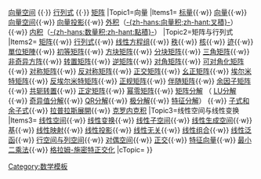 {{ScienceNavigation
|Name=线性代数
|Label =<math>\mathbf{A} = \begin{bmatrix}
1 & 2 \\
3 & 4 \end{bmatrix}</math>
|KeyItems = {{nowrap begin}}[[矢量|向量]]{{·}}[[向量空间]] {{·}} [[行列式]] {{·}} [[矩阵]]{{nowrap end}}
|Topic1=向量
|Items1={{nowrap begin}}<!--
-->[[标量 (数学)|标量]]{{·w}}<!--o
-->[[向量]]{{·w}}<!--
-->[[向量空间]]{{·w}}<!--
-->[[向量投影]]{{·w}}<!--
-->[[外积]]（[[向量积|-{zh-hans:向量积;zh-hant:叉積}-]]）{{·w}}<!--
-->[[内积]]（[[数量积|-{zh-hans:数量积;zh-hant:點積}-]]）<!--
-->{{nowrap end}}
|Topic2=矩阵与行列式
|Items2={{nowrap begin}}<!--
-->[[矩阵]]{{·w}}<!--
-->[[行列式]]{{·w}}<!--
-->[[线性方程组]]{{·w}}<!--
-->[[秩 (线性代数)|秩]]{{·w}}<!--
-->[[核 (矩阵)|核]]{{·w}}<!--
-->[[迹]]{{·w}}<!--
-->[[單位矩陣]]{{·w}}<!--
-->[[初等矩阵]]{{·w}}<!--
-->[[方块矩阵]]{{·w}}<!--
-->[[分块矩阵]]{{·w}}<!--
-->[[三角矩阵]]{{·w}}<!--
-->[[非奇异方阵]]{{·w}}<!--
-->[[转置矩阵]]{{·w}}<!--
-->[[逆矩阵]]{{·w}}<!--
-->[[對角矩陣|对角矩阵]]{{·w}}<!--
-->[[可对角化矩阵]]{{·w}}<!--
-->[[对称矩阵]]{{·w}}<!--
-->[[反对称矩阵]]{{·w}}<!--
-->[[正交矩阵]]{{·w}}<!--
-->[[幺正矩阵]]{{·w}}<!--
-->[[埃尔米特矩阵]]{{·w}}<!--
-->[[反埃尔米特矩阵]]{{·w}}<!--
-->[[正规矩阵]]{{·w}}<!--
-->[[伴随矩阵]]{{·w}}<!--
-->[[余因子矩阵]]{{·w}}<!--
-->[[共轭转置]]{{·w}}<!--
-->[[正定矩阵]]{{·w}}<!--
-->[[幂零矩阵]]{{·w}}<!--
-->[[矩阵分解]] （<!--
-->[[LU分解]]{{·w}}<!--
-->[[奇异值分解]]{{·w}}<!--
-->[[QR分解]]{{·w}}<!--
-->[[极分解]]{{·w}}<!--
-->[[特征分解]]） {{·w}}<!--
-->[[子式和余子式]]{{·w}}<!--
-->[[拉普拉斯展開]]{{·w}}<!--
-->[[克罗内克积]]<!--
-->{{nowrap end}} 
|Topic3=线性空间与线性变换
|Items3={{nowrap begin}}<!--
-->[[线性空间]]{{·w}}<!--
-->[[线性变换]]{{·w}}<!--
-->[[线性子空间]]{{·w}}<!--
-->[[线性生成空间]]{{·w}}<!--
-->[[基 (线性代数)|基]]{{·w}}<!--
-->[[线性映射]]{{·w}}<!--
-->[[投影 (线性代数)|线性投影]]{{·w}}<!--
-->[[线性无关]]{{·w}}<!--
-->[[线性组合]]{{·w}}<!--
-->[[线性泛函]]{{·w}}<!--
-->[[行空间与列空间]]{{·w}}<!--
-->[[对偶空间]]{{·w}}<!--
-->[[正交]]{{·w}}<!--
-->[[特征向量]]{{·w}}<!--
-->[[最小二乘法]]{{·w}}<!--
-->[[格拉姆-施密特正交化]]<!--
-->{{nowrap end}}
|cTopic={{{cTopic}}}
}}<noinclude>
[[Category:数学模板]]
</noinclude>